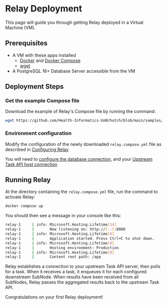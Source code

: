 
# Relay Deployment

This page will guide you through getting Relay deployed in a Virtual Machine (VM).

## Prerequisites

- A VM with these apps installed
  - [Docker](https://knowledgebase.aridhia.io/workspaces/analysing-data/virtual-machines/installing-software-on-virtual-machines/installing-docker-on-your-virtual-machine) and [Docker Compose](https://docs.docker.com/compose/install/)
  - [wget](https://phoenixnap.com/kb/wget-command-with-examples#:~:text=wget%20is%20a%20free%20GNU,this%20tutorial%20uses%20Ubuntu%2022.04)
- A PostgreSQL 16+ Database Server accessible from the VM

## Deployment Steps

### Get the example Compose file

Download the example of Relay's Compose file by running the command:

```bash copy
wget https://github.com/Health-Informatics-UoN/hutch/blob/main/samples/Bunny/relay.compose.yml
```

### Environment configuration

Modify the configuration of the newly downloaded `relay.compose.yml` file as described in [Configuring Relay](/relay/config)

You will need to [configure the database connection](/relay/config#database), and your [Upstream Task API host connection](/relay/config#upstream-task-api)

## Running Relay

At the directory containing the `relay.compose.yml` file, run the command to activate Relay:

```bash copy
docker compose up
```

You should then see a message in your console like this:

```bash
relay-1     | info: Microsoft.Hosting.Lifetime[14]
relay-1     |       Now listening on: http://[::]:8080
relay-1     | info: Microsoft.Hosting.Lifetime[0]
relay-1     |       Application started. Press Ctrl+C to shut down.
relay-1     | info: Microsoft.Hosting.Lifetime[0]
relay-1     |       Hosting environment: Production
relay-1     | info: Microsoft.Hosting.Lifetime[0]
relay-1     |       Content root path: /app
```

Relay establishes a connection to your upstream Task API server, then polls for a task.
When it receives a task, it enqueues it for each configured downstream SubNode.
When results have been received from all SubNodes, Relay passes the aggregated results back to the upstream Task API.

<Callout emoji="🎉">Congratulations on your first Relay deployment!</Callout>
